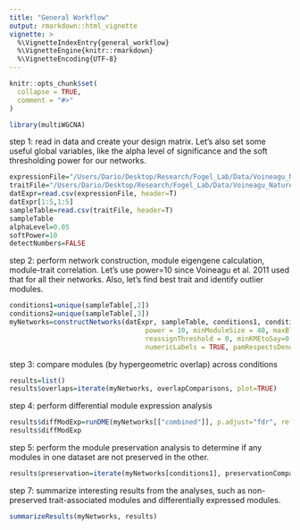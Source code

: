 ```yaml
---
title: "General Workflow"
output: rmarkdown::html_vignette
vignette: >
  %\VignetteIndexEntry{general_workflow}
  %\VignetteEngine{knitr::rmarkdown}
  %\VignetteEncoding{UTF-8}
---
```


```r
knitr::opts_chunk$set(
  collapse = TRUE,
  comment = "#>"
)
```

```r
library(multiWGCNA)
```

step 1: read in data and create your design matrix. Let's also set some useful global variables, like the alpha level of significance and the soft thresholding power for our networks. 

```r
expressionFile="/Users/Dario/Desktop/Research/Fogel_Lab/Data/Voineagu_Nature_2011/autism_logTransformed.csv"
traitFile="/Users/Dario/Desktop/Research/Fogel_Lab/Data/Voineagu_Nature_2011/autism_traitData.csv"
datExpr=read.csv(expressionFile, header=T)
datExpr[1:5,1:5]
sampleTable=read.csv(traitFile, header=T)
sampleTable
alphaLevel=0.05
softPower=10
detectNumbers=FALSE
```

step 2: perform network construction, module eigengene calculation, module-trait correlation. Let's use power=10 since Voineagu et al. 2011 used that for all their networks. Also, let's find best trait and identify outlier modules.

```r
conditions1=unique(sampleTable[,2])
conditions2=unique(sampleTable[,3])
myNetworks=constructNetworks(datExpr, sampleTable, conditions1, conditions2, TOMType = "unsigned", 
                                  power = 10, minModuleSize = 40, maxBlockSize = 25000,
                                  reassignThreshold = 0, minKMEtoSay=0.7, mergeCutHeight = 0.10,
                                  numericLabels = TRUE, pamRespectsDendro = FALSE, verbose=3)
```

step 3: compare modules (by hypergeometric overlap) across conditions

```r
results=list()
results$overlaps=iterate(myNetworks, overlapComparisons, plot=TRUE)
```

step 4: perform differential module expression analysis

```r
results$diffModExp=runDME(myNetworks[["combined"]], p.adjust="fdr", refCondition="Tissue", testCondition="Status", plot=TRUE)
results$diffModExp
```

step 5: perform the module preservation analysis to determine if any modules 
in one dataset are not preserved in the other. 

```r
results$preservation=iterate(myNetworks[conditions1], preservationComparisons, plot=TRUE)
```

step 7: summarize interesting results from the analyses, such as non-preserved trait-associated modules and differentially expressed modules. 

```r
summarizeResults(myNetworks, results)
```
